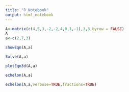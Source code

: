 ```yaml
---
title: "R Notebook"
output: html_notebook
---
```




```r
A<-matrix(c(4,5,3,-2,-2,4,0,1,-1),3,3,byrow = FALSE)
A
a<-c(2,7,3)
```
```r
showEqn(A,a)
```
```r
Solve(A,a)
```
```r
plotEqn3d(A,a)
```
```r
echelon(A,a)
```
```r
echelon(A,a,verbose=TRUE,fractions=TRUE)
```

